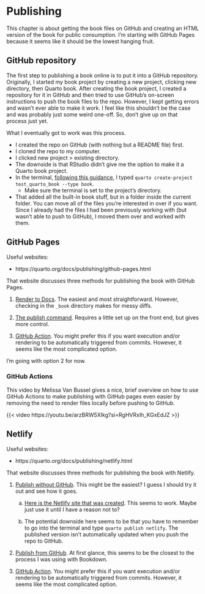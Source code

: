 # Publishing {#sec-publishing}

This chapter is about getting the book files on GitHub and creating an HTML version of the book for public consumption. I'm starting with GitHub Pages because it seems like it should be the lowest hanging fruit.

## GitHub repository

The first step to publishing a book online is to put it into a GitHub repository. Originally, I started my book project by creating a new project, clicking new directory, then Quarto book. After creating the book project, I created a repository for it in GitHub and then tried to use GitHub's on-screen instructions to push the book files to the repo. However, I kept getting errors and wasn't ever able to make it work. I feel like this shouldn't be the case and was probably just some weird one-off. So, don't give up on that process just yet.

What I eventually got to work was this process.

-   I created the repo on GitHub (with nothing but a README file) first.
-   I cloned the repo to my computer.
-   I clicked new project \> existing directory.
-   The downside is that RStudio didn't give me the option to make it a Quarto book project.
-   In the terminal, [following this guidance](https://quarto.org/docs/books/), I typed `quarto create-project test_quarto_book --type book`.
    -   Make sure the terminal is set to the project's directory.
-   That added all the built-in book stuff, but in a folder inside the current folder. You can move all of the files you're interested in over if you want. Since I already had the files I had been previously working with (but wasn't able to push to GitHub), I moved them over and worked with them.

## GitHub Pages

Useful websites:

-   https://quarto.org/docs/publishing/github-pages.html

That website discusses three methods for publishing the book with GitHub Pages.

1.  [Render to Docs](https://quarto.org/docs/publishing/github-pages.html#render-to-docs). The easiest and most straightforward. However, checking in the `_book` directory makes for messy diffs.

2.  [The publish command](https://quarto.org/docs/publishing/github-pages.html#publish-command). Requires a little set up on the front end, but gives more control.

3.  [GitHub Action](https://quarto.org/docs/publishing/github-pages.html#github-action). You might prefer this if you want execution and/or rendering to be automatically triggered from commits. However, it seems like the most complicated option.

I'm going with option 2 for now.

### GitHub Actions

This video by Melissa Van Bussel gives a nice, brief overview on how to use GitHub Actions to make publishing with GitHub pages even easier by removing the need to render files locally before pushing to GitHub.

{{< video https://youtu.be/arzBRW5XIkg?si=RgHVRxIh_KGxEdJZ >}}

## Netlify

Useful websites:

-   https://quarto.org/docs/publishing/netlify.html

That website discusses three methods for publishing the book with Netlify.

1.  [Publish without GitHub](https://quarto.org/docs/publishing/netlify.html#publish-command). This might be the easiest? I guess I should try it out and see how it goes.

    a. [Here is the Netlify site that was created](https://brad-cannell-test-quarto-book.netlify.app/). This seems to work. Maybe just use it until I have a reason not to?
    
    b. The potential downside here seems to be that you have to remember to go into the terminal and type `quarto publish netlify`. The published version isn't automatically updated when you push the repo to GitHub. 

2.  [Publish from GitHub](https://quarto.org/docs/publishing/netlify.html#publish-from-git-provider). At first glance, this seems to be the closest to the process I was using with Bookdown.

3.  [GitHub Action](https://quarto.org/docs/publishing/netlify.html#github-action). You might prefer this if you want execution and/or rendering to be automatically triggered from commits. However, it seems like the most complicated option.
